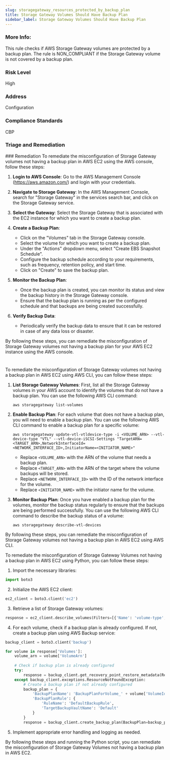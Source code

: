 ```yaml
---
slug: storagegateway_resources_protected_by_backup_plan
title: Storage Gateway Volumes Should Have Backup Plan
sidebar_label: Storage Gateway Volumes Should Have Backup Plan
---
```


### More Info:

This rule checks if AWS Storage Gateway volumes are protected by a backup plan. The rule is NON_COMPLIANT if the Storage Gateway volume is not covered by a backup plan.

### Risk Level

High

### Address

Configuration

### Compliance Standards

CBP


### Triage and Remediation
<Tabs>
<Tab title='Remediation'>
### Remediation

<AccordionGroup>
<Accordion title='Using Console' defaultOpen='true'>
To remediate the misconfiguration of Storage Gateway volumes not having a backup plan in AWS EC2 using the AWS console, follow these steps:

1. **Login to AWS Console**: Go to the AWS Management Console (https://aws.amazon.com/) and login with your credentials.

2. **Navigate to Storage Gateway**: In the AWS Management Console, search for "Storage Gateway" in the services search bar, and click on the Storage Gateway service.

3. **Select the Gateway**: Select the Storage Gateway that is associated with the EC2 instance for which you want to create a backup plan.

4. **Create a Backup Plan**:
    - Click on the "Volumes" tab in the Storage Gateway console.
    - Select the volume for which you want to create a backup plan.
    - Under the "Actions" dropdown menu, select "Create EBS Snapshot Schedule".
    - Configure the backup schedule according to your requirements, such as frequency, retention policy, and start time.
    - Click on "Create" to save the backup plan.

5. **Monitor the Backup Plan**:
    - Once the backup plan is created, you can monitor its status and view the backup history in the Storage Gateway console.
    - Ensure that the backup plan is running as per the configured schedule and that backups are being created successfully.

6. **Verify Backup Data**: 
    - Periodically verify the backup data to ensure that it can be restored in case of any data loss or disaster.

By following these steps, you can remediate the misconfiguration of Storage Gateway volumes not having a backup plan for your AWS EC2 instance using the AWS console.

#
</Accordion>

<Accordion title='Using CLI'>
To remediate the misconfiguration of Storage Gateway volumes not having a backup plan in AWS EC2 using AWS CLI, you can follow these steps:

1. **List Storage Gateway Volumes**: First, list all the Storage Gateway volumes in your AWS account to identify the volumes that do not have a backup plan. You can use the following AWS CLI command:
   ```
   aws storagegateway list-volumes
   ```

2. **Enable Backup Plan**: For each volume that does not have a backup plan, you will need to enable a backup plan. You can use the following AWS CLI command to enable a backup plan for a specific volume:
   ```
   aws storagegateway update-vtl-vtldevice-type -i <VOLUME_ARN> --vtl-device-type "VTL" --vtl-device-iSCSI-Settings "TargetARN=<TARGET_ARN>,NetworkInterfaceId=<NETWORK_INTERFACE_ID>,InitiatorName=<INITIATOR_NAME>"
   ```
   - Replace `<VOLUME_ARN>` with the ARN of the volume that needs a backup plan.
   - Replace `<TARGET_ARN>` with the ARN of the target where the volume backups will be stored.
   - Replace `<NETWORK_INTERFACE_ID>` with the ID of the network interface for the volume.
   - Replace `<INITIATOR_NAME>` with the initiator name for the volume.

3. **Monitor Backup Plan**: Once you have enabled a backup plan for the volumes, monitor the backup status regularly to ensure that the backups are being performed successfully. You can use the following AWS CLI command to describe the backup status of a volume:
   ```
   aws storagegateway describe-vtl-devices
   ```

By following these steps, you can remediate the misconfiguration of Storage Gateway volumes not having a backup plan in AWS EC2 using AWS CLI.
</Accordion>

<Accordion title='Using Python'>
To remediate the misconfiguration of Storage Gateway Volumes not having a backup plan in AWS EC2 using Python, you can follow these steps:

1. Import the necessary libraries:
```python
import boto3
```

2. Initialize the AWS EC2 client:
```python
ec2_client = boto3.client('ec2')
```

3. Retrieve a list of Storage Gateway volumes:
```python
response = ec2_client.describe_volumes(Filters=[{'Name': 'volume-type', 'Values': ['gateway']}])
```

4. For each volume, check if a backup plan is already configured. If not, create a backup plan using AWS Backup service:
```python
backup_client = boto3.client('backup')

for volume in response['Volumes']:
    volume_arn = volume['VolumeArn']
    
    # Check if backup plan is already configured
    try:
        response = backup_client.get_recovery_point_restore_metadata(ResourceArn=volume_arn)
    except backup_client.exceptions.ResourceNotFoundException:
        # Create a backup plan if not already configured
        backup_plan = {
            'BackupPlanName': 'BackupPlanForVolume_' + volume['VolumeId'],
            'BackupPlanRule': {
                'RuleName': 'DefaultBackupRule',
                'TargetBackupVaultName': 'Default'
            }
        }
        response = backup_client.create_backup_plan(BackupPlan=backup_plan)
```

5. Implement appropriate error handling and logging as needed.

By following these steps and running the Python script, you can remediate the misconfiguration of Storage Gateway Volumes not having a backup plan in AWS EC2.
</Accordion>

</AccordionGroup>
</Tab>
</Tabs>

